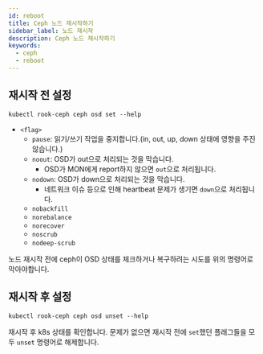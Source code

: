 ```yaml
---
id: reboot
title: Ceph 노드 재시작하기
sidebar_label: 노드 재시작
description: Ceph 노드 재시작하기
keywords:
  - ceph
  - reboot
---
```


## 재시작 전 설정

```shell
kubectl rook-ceph ceph osd set --help
```

- `<flag>`
  - `pause`: 읽기/쓰기 작업을 중지합니다.(in, out, up, down 상태에 영향을 주진 않습니다.)
  - `noout`: OSD가 out으로 처리되는 것을 막습니다.
    - OSD가 MON에게 report하지 않으면 `out`으로 처리됩니다.
  - `nodown`: OSD가 down으로 처리되는 것을 막습니다.
    - 네트워크 이슈 등으로 인해 heartbeat 문제가 생기면 `down`으로 처리됩니다.
  - `nobackfill`
  - `norebalance`
  - `norecover`
  - `noscrub`
  - `nodeep-scrub`

노드 재시작 전에 ceph이 OSD 상태를 체크하거나 복구하려는 시도를 위의 명령어로 막아야합니다.

## 재시작 후 설정

```shell
kubectl rook-ceph ceph osd unset --help
```

재시작 후 k8s 상태를 확인합니다. 문제가 없으면 재시작 전에 `set`했던 플래그들을 모두 `unset` 명령어로 해제합니다.
